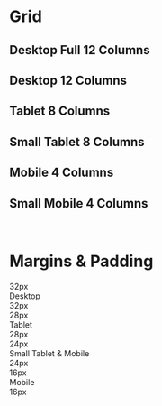 [comment]: # ( import { Meta } from '@storybook/addon-docs';)

<Meta title="Style Guide/Grid" />

# Grid

## Desktop Full 12 Columns
<div className="container-desktop-full">
  <div className="column"></div>
  <div className="column"></div>
  <div className="column"></div>
  <div className="column"></div>
  <div className="column"></div>
  <div className="column"></div>
  <div className="column"></div>
  <div className="column"></div>
  <div className="column"></div>
  <div className="column"></div>
  <div className="column"></div>
  <div className="column"></div>
</div>

## Desktop 12 Columns
<div className="container-desktop">
  <div className="column"></div>
  <div className="column"></div>
  <div className="column"></div>
  <div className="column"></div>
  <div className="column"></div>
  <div className="column"></div>
  <div className="column"></div>
  <div className="column"></div>
  <div className="column"></div>
  <div className="column"></div>
  <div className="column"></div>
  <div className="column"></div>
</div>

## Tablet 8 Columns
<div className="container-tablet">
  <div className="column"></div>
  <div className="column"></div>
  <div className="column"></div>
  <div className="column"></div>
  <div className="column"></div>
  <div className="column"></div>
  <div className="column"></div>
  <div className="column"></div>
</div>

## Small Tablet 8 Columns
<div className="container-tablet-small">
  <div className="column"></div>
  <div className="column"></div>
  <div className="column"></div>
  <div className="column"></div>
  <div className="column"></div>
  <div className="column"></div>
  <div className="column"></div>
  <div className="column"></div>
</div>

## Mobile 4 Columns
<div className="container-mobile">
  <div className="column"></div>
  <div className="column"></div>
  <div className="column"></div>
  <div className="column"></div>
</div>

## Small Mobile 4 Columns
<div className="container-mobile-small">
  <div className="column"></div>
  <div className="column"></div>
  <div className="column"></div>
  <div className="column"></div>
</div>

<br/>

# Margins & Padding

<div className="margin-padding-container">
  <div className="content">
    <div className="margin">32px</div>
    <div className="child">Desktop</div>
    <div className="margin">32px</div>
  </div>
  <div className="content">
    <div className="margin">28px</div>
    <div className="child">Tablet</div>
    <div className="margin">28px</div>
  </div>
  <div className="content">
    <div className="margin">24px</div>
    <div className="child">Small Tablet & Mobile</div>
    <div className="margin">24px</div>
  </div>
  <div className="content">
    <div className="margin">16px</div>
    <div className="child">Mobile</div>
    <div className="margin">16px</div>
  </div>
</div>